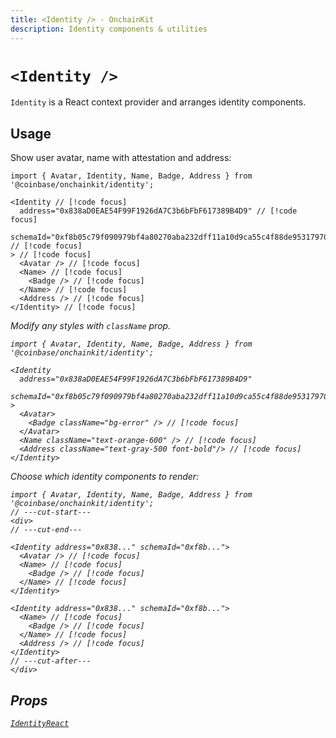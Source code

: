 ```yaml
---
title: <Identity /> · OnchainKit
description: Identity components & utilities
---
```



# `<Identity />`

`Identity` is a React context provider and arranges identity components.

## Usage

Show user avatar, name with attestation and address:

```tsx twoslash
import { Avatar, Identity, Name, Badge, Address } from '@coinbase/onchainkit/identity';

<Identity // [!code focus]
  address="0x838aD0EAE54F99F1926dA7C3b6bFbF617389B4D9" // [!code focus]
  schemaId="0xf8b05c79f090979bf4a80270aba232dff11a10d9ca55c4f88de95317970f0de9" // [!code focus]
> // [!code focus]
  <Avatar /> // [!code focus]
  <Name> // [!code focus]
    <Badge /> // [!code focus]
  </Name> // [!code focus]
  <Address /> // [!code focus]
</Identity> // [!code focus]
```

<App>
  <Identity
    address="0x838aD0EAE54F99F1926dA7C3b6bFbF617389B4D9"
    schemaId="0xf8b05c79f090979bf4a80270aba232dff11a10d9ca55c4f88de95317970f0de9"
  >
    <Avatar />
    <Name>
      <Badge />
    </Name>
    <Address />
  </Identity>
</App>


Modify any styles with `className` prop.

```tsx twoslash
import { Avatar, Identity, Name, Badge, Address } from '@coinbase/onchainkit/identity';

<Identity
  address="0x838aD0EAE54F99F1926dA7C3b6bFbF617389B4D9"
  schemaId="0xf8b05c79f090979bf4a80270aba232dff11a10d9ca55c4f88de95317970f0de9"
>
  <Avatar>
    <Badge className="bg-error" /> // [!code focus]
  </Avatar>
  <Name className="text-orange-600" /> // [!code focus]
  <Address className="text-gray-500 font-bold"/> // [!code focus]
</Identity>
```

<App>
  <Identity
    address="0x838aD0EAE54F99F1926dA7C3b6bFbF617389B4D9"
    schemaId="0xf8b05c79f090979bf4a80270aba232dff11a10d9ca55c4f88de95317970f0de9"
  >
    <Avatar>
      <Badge className="bg-error" />
    </Avatar>
    <Name className="text-orange-600" />
    <Address className="text-gray-500 font-bold"/>
  </Identity>
</App>

Choose which identity components to render:

```tsx twoslash
import { Avatar, Identity, Name, Badge, Address } from '@coinbase/onchainkit/identity';
// ---cut-start---
<div>
// ---cut-end---

<Identity address="0x838..." schemaId="0xf8b...">
  <Avatar /> // [!code focus]
  <Name> // [!code focus]
    <Badge /> // [!code focus]
  </Name> // [!code focus]
</Identity>

<Identity address="0x838..." schemaId="0xf8b...">
  <Name> // [!code focus]
    <Badge /> // [!code focus]
  </Name> // [!code focus]
  <Address /> // [!code focus]
</Identity>
// ---cut-after---
</div>
```

<App>
  <Identity
    address="0x838aD0EAE54F99F1926dA7C3b6bFbF617389B4D9"
    schemaId="0xf8b05c79f090979bf4a80270aba232dff11a10d9ca55c4f88de95317970f0de9"
  >
    <Avatar />
    <Name>
      <Badge />
    </Name>
  </Identity>
  <Identity
    address="0x838aD0EAE54F99F1926dA7C3b6bFbF617389B4D9"
    schemaId="0xf8b05c79f090979bf4a80270aba232dff11a10d9ca55c4f88de95317970f0de9"
    className="mt-2"
  >
    <Name>
      <Badge />
    </Name>
    <Address />
  </Identity>
</App>

## Props

[`IdentityReact`](/identity/types#identityreact)
